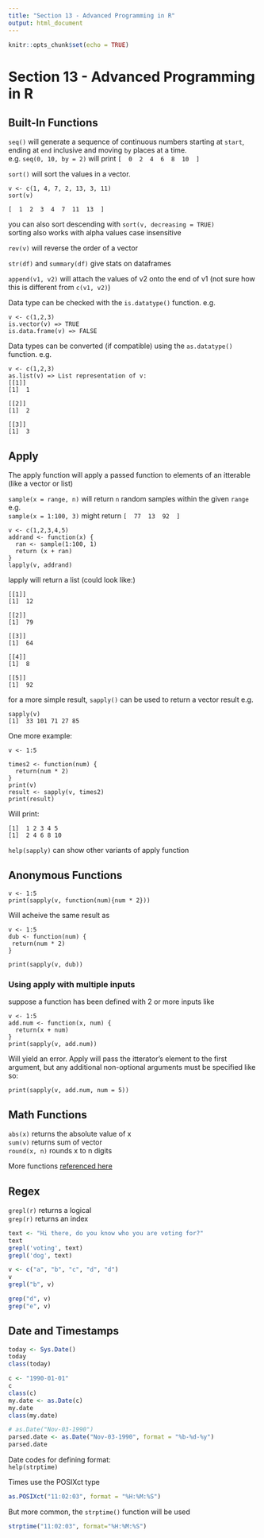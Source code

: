 ```yaml
---
title: "Section 13 - Advanced Programming in R"
output: html_document
---
```


```r
knitr::opts_chunk$set(echo = TRUE)
```

# Section 13 - Advanced Programming in R

## Built-In Functions
`seq()` will generate a sequence of continuous numbers starting at `start`, ending at `end` inclusive and moving `by` places at a time.  
e.g. `seq(0, 10, by = 2)` will print `[  0  2  4  6  8  10  ]`

`sort()` will sort the values in a vector.  
```
v <- c(1, 4, 7, 2, 13, 3, 11)
sort(v)

[  1  2  3  4  7  11  13  ]
```

you can also sort descending with `sort(v, decreasing = TRUE)`  
sorting also works with alpha values case insensitive


`rev(v)` will reverse the order of a vector

`str(df)` and `summary(df)` give stats on dataframes

`append(v1, v2)` will attach the values of v2 onto the end of v1 (not sure how this is different from `c(v1, v2)`)

Data type can be checked with the `is.datatype()` function. e.g.  
```
v <- c(1,2,3)
is.vector(v) => TRUE
is.data.frame(v) => FALSE
```

Data types can be converted (if compatible) using the `as.datatype()` function. e.g.  
```
v <- c(1,2,3)
as.list(v) => List representation of v:
[[1]]
[1]  1

[[2]]
[1]  2

[[3]]
[1]  3
```

## Apply
The apply function will apply a passed function to elements of an itterable (like a vector or list)

`sample(x = range, n)` will return `n` random samples within the given `range` e.g.  
`sample(x = 1:100, 3)` might return `[  77  13  92  ]`

```
v <- c(1,2,3,4,5)
addrand <- function(x) {
  ran <- sample(1:100, 1)
  return (x + ran)
}
lapply(v, addrand)
```
lapply will return a list (could look like:)  
```
[[1]]
[1]  12

[[2]]
[1]  79

[[3]]
[1]  64

[[4]]
[1]  8

[[5]]
[1]  92
```

for a more simple result, `sapply()` can be used to return a vector result e.g.  
```
sapply(v)
[1]  33 101 71 27 85
```

One more example:
```
v <- 1:5

times2 <- function(num) {
  return(num * 2)
}
print(v)
result <- sapply(v, times2)
print(result)
```
Will print:  
```
[1]  1 2 3 4 5
[1]  2 4 6 8 10
```

`help(sapply)` can show other variants of apply function


## Anonymous Functions
```
v <- 1:5
print(sapply(v, function(num){num * 2}))
```
Will acheive the same result as  
```
v <- 1:5
dub <- function(num) {
 return(num * 2)
}

print(sapply(v, dub))
```

### Using apply with multiple inputs
suppose a function has been defined with 2 or more inputs like  
```
v <- 1:5
add.num <- function(x, num) {
  return(x + num)
}
print(sapply(v, add.num))
```
Will yield an error. Apply will pass the itterator's element to the first argument, but any additional non-optional arguments must be specified like so:  
```
print(sapply(v, add.num, num = 5))
```

## Math Functions
`abs(x)` returns the absolute value of x  
`sum(v)` returns sum of vector  
`round(x, n)` rounds x to n digits

More functions [referenced here](https://cran.r-project.org/doc/contrib/Short-refcard.pdf)


## Regex
`grepl(r)` returns a logical  
`grep(r)` returns an index  

```r
text <- "Hi there, do you know who you are voting for?"
text
grepl('voting', text)
grepl('dog', text)
```

```r
v <- c("a", "b", "c", "d", "d")
v
grepl("b", v)

grep("d", v)
grep("e", v)
```


## Date and Timestamps
```r
today <- Sys.Date()
today
class(today)

c <- "1990-01-01"
c
class(c)
my.date <- as.Date(c)
my.date
class(my.date)

# as.Date("Nov-03-1990")
parsed.date <- as.Date("Nov-03-1990", format = "%b-%d-%y")
parsed.date
```

Date codes for defining format:  
`help(strptime)`


Times use the POSIXct type  
```r
as.POSIXct("11:02:03", format = "%H:%M:%S")
```

But more common, the `strptime()` function will be used  
```r
strptime("11:02:03", format="%H:%M:%S")
```


